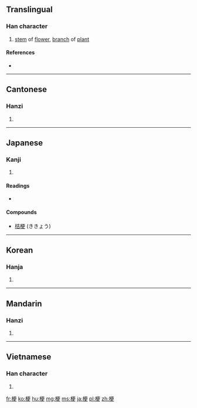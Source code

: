 ==Translingual==

===Han character===
{{Han char|rn=75|rad=木|as=07|sn=11|four=4194<sub>6</sub>|canj=木一中大 (DMLK)|ids=⿰[[木]][[更]]}}

# [[stem]] of [[flower]], [[branch]] of [[plant]]

====References====
* {{Han ref|kx=0529.040|dkj=14849|hdz=21210.120|uh=6897|ud=26775|bh=B1F0|bd=45552}}

----

==Cantonese==

===Hanzi===
{{yue-hanzi|jyut=gang2|y=gang2}}

# {{defn|lang=yue|sort=木07}}

----

==Japanese==

===Kanji===
{{ja-kanji|grade=c|rs=木07}}

# {{defn|lang=ja|sort=木07}}

====Readings====
* {{ja-readings|on=[[こう]] (kō), [[きょう]] (kyō)|kun=[[やまにれ]] (yamanire)}}

====Compounds====
* [[桔梗]] (ききょう)

----

==Korean==

===Hanja===
{{ko-hanja|hangeul=경|eumhun=|rv=gyeong|mr=kyŏng|y=kyeng}}

# {{defn|lang=ko|sort=木07}}

----

==Mandarin==

===Hanzi===
{{cmn-hanzi|pin=[[gěng]] ([[geng3]])|wg=keng<sup>3</sup>}}

# {{defn|lang=cmn|sort=木07}}

----

==Vietnamese==

===Han character===
{{vi-hantu|[[ngạnh]], [[ngành]], [[cánh]], [[cạnh]], [[cành]], [[chành]], [[gánh]], [[ngáng]], [[ngánh]], [[nhành]], [[nhánh]]|rs=木07}}

# {{defn|lang=vi|sort=木07}}

[[fr:梗]]
[[ko:梗]]
[[hu:梗]]
[[mg:梗]]
[[ms:梗]]
[[ja:梗]]
[[pl:梗]]
[[zh:梗]]